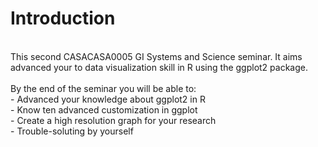 # Introduction {-}
<br>
This second CASACASA0005 GI Systems and Science  seminar. It aims advanced your to data visualization skill in R using the ggplot2 package. 
<br><br>
By the end of the seminar you will be able to:
<br>
- Advanced your knowledge about ggplot2 in R 
<br>
- Know ten advanced customization  in ggplot
<br>
- Create a high resolution graph for your research
<br>
- Trouble-soluting by yourself
